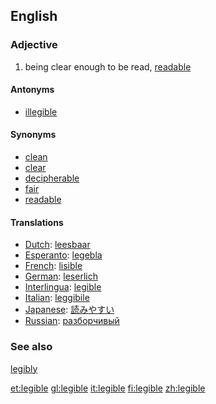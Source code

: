 ==English==

=== Adjective ===
# being clear enough to be read, [[readable]]

====Antonyms====
*[[illegible]]

====Synonyms====
*[[clean]]
*[[clear]]
*[[decipherable]]
*[[fair]]
*[[readable]]

==== Translations ====
*[[Dutch]]: [[leesbaar]]
*[[Esperanto]]: [[legebla]]
*[[French]]: [[lisible]]
*[[German]]: [[leserlich]]
*[[Interlingua]]: [[legible]]
*[[Italian]]: [[leggibile]]
*[[Japanese]]: [[読みやすい]]
*[[Russian]]: [[разборчивый]]

===See also===
[[legibly]]

[[et:legible]]
[[gl:legible]]
[[it:legible]]
[[fi:legible]]
[[zh:legible]]